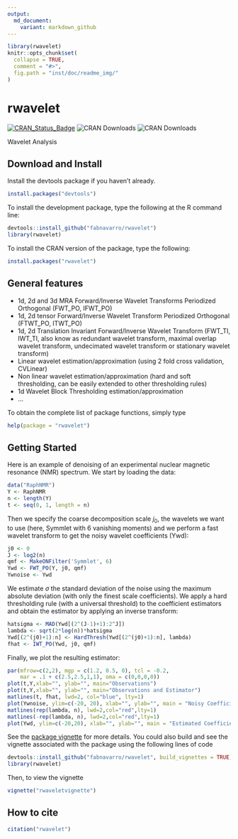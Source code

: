 ```yaml
---
output:
  md_document:
    variant: markdown_github
---
```

```r
library(rwavelet)
knitr::opts_chunk$set(
  collapse = TRUE,
  comment = "#>",
  fig.path = "inst/doc/readme_img/"
)
```
# rwavelet

[![CRAN_Status_Badge](http://www.r-pkg.org/badges/version/rwavelet)](http://cran.r-project.org/package=rwavelet)
![CRAN Downloads](http://cranlogs.r-pkg.org/badges/rwavelet)
![CRAN Downloads](http://cranlogs.r-pkg.org/badges/grand-total/rwavelet)

Wavelet Analysis

## Download and Install

Install the devtools package if you haven't already.
```r
install.packages("devtools")
```

To install the development package, type the following at the R command line:
```r
devtools::install_github("fabnavarro/rwavelet")
library(rwavelet)
```

To install the CRAN version of the package, type the following:
```r
install.packages("rwavelet")
```

## General features

* 1d, 2d and 3d MRA Forward/Inverse Wavelet Transforms Periodized Orthogonal (FWT_PO, IFWT_PO)
* 1d, 2d tensor Forward/Inverse Wavelet Transform Periodized Orthogonal (FTWT_PO, ITWT_PO)
* 1d, 2d Translation Invariant Forward/Inverse Wavelet Transform (FWT_TI, IWT_TI, also know as redundant wavelet transform, maximal overlap wavelet transform, undecimated wavelet transform or stationary wavelet transform)
* Linear wavelet estimation/approximation (using 2 fold cross validation, CVLinear)
* Non linear wavelet estimation/approximation (hard and soft thresholding, can be easily extended to other thresholding rules)
* 1d Wavelet Block Thresholding estimation/approximation
* ...

To obtain the complete list of package functions, simply type 
```r
help(package = "rwavelet")
```

## Getting Started

Here is an example of denoising of an experimental nuclear magnetic resonance (NMR) spectrum. We start by loading the data:
```r
data("RaphNMR")
Y <- RaphNMR
n <- length(Y)
t <- seq(0, 1, length = n)
```

Then we specify the coarse decomposition scale $j_0$, the wavelets we want to use (here, Symmlet with 6 vanishing moments) and we perform a fast wavelet transform to get the noisy wavelet coefficients (Ywd):
```r
j0 <- 0
J <- log2(n)
qmf <- MakeONFilter('Symmlet', 6)
Ywd <- FWT_PO(Y, j0, qmf)
Ywnoise <- Ywd
```

We estimate $\sigma$ the standard deviation of the noise using the maximum absolute deviation (with only the finest scale coefficients). We apply a hard thresholding rule (with a universal threshold) to the coefficient estimators and obtain the estimator by applying an inverse transform:
```r
hatsigma <- MAD(Ywd[(2^(J-1)+1):2^J])
lambda <- sqrt(2*log(n))*hatsigma
Ywd[(2^(j0)+1):n] <- HardThresh(Ywd[(2^(j0)+1):n], lambda)
fhat <- IWT_PO(Ywd, j0, qmf)
```

Finally, we plot the resulting estimator:
```r
par(mfrow=c(2,2), mgp = c(1.2, 0.5, 0), tcl = -0.2,
    mar = .1 + c(2.5,2.5,1,1), oma = c(0,0,0,0))
plot(t,Y,xlab="", ylab="", main="Observations")
plot(t,Y,xlab="", ylab="", main="Observations and Estimator")
matlines(t, fhat, lwd=2, col="blue", lty=1)
plot(Ywnoise, ylim=c(-20, 20), xlab="", ylab="", main = "Noisy Coefficients")
matlines(rep(lambda, n), lwd=2,col="red",lty=1)
matlines(-rep(lambda, n), lwd=2,col="red",lty=1)
plot(Ywd, ylim=c(-20,20), xlab="", ylab="", main = "Estimated Coefficients")
```

See the [package vignette](http://fnavarro.perso.math.cnrs.fr/rpackage/rwaveletvignette.html) for more details.
You could also build and see the vignette associated with the package using the following lines of code
```r
devtools::install_github("fabnavarro/rwavelet", build_vignettes = TRUE)
library(rwavelet)
```

Then, to view the vignette
```r
vignette("rwaveletvignette")
```

## How to cite
```r
citation("rwavelet")
```
